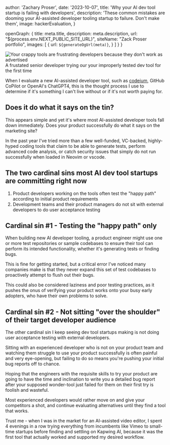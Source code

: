 



  author: 'Zachary Proser',
  date: '2023-10-07',
  title: 'Why your AI dev tool startup is failing with developers', 
  description: 'These common mistakes are dooming your AI-assisted developer tooling startup to failure. Don\'t make them',
  image: hackerEvaluation,
}

  openGraph: {
    title: meta.title,
    description: meta.description,
    url: "${process.env.NEXT_PUBLIC_SITE_URL}", 
    siteName: "Zack Proser portfolio",
    images: [
      {
        url: `${generateOgUrl(meta)}`,
      }
    ]
  }
}


<Image src={frustratedDeveloper} alt="Your crappy tools are frustrating developers because they don't work as advertised" />
<figcaption>A frustated senior developer trying our your improperly tested dev tool for the first time</figcaption>

When I evaluate a new AI-assisted developer tool, such as [codeium](/blog/codeium-review), GitHub CoPilot or OpenAI's ChatGPT4, this is the thought process I use to determine if it's something I can't live without or if 
it's not worth paying for.

## Does it do what it says on the tin?

This appears simple and yet it's where most AI-assisted developer tools fall down immediately. Does your product successfully do what it says on the marketing site? 

In the past year I've tried more than a few well-funded, VC-backed, 
highly-hyped coding tools that claim to be able to generate tests, perform advanced code analysis, or catch security issues that simply do not run successfully when loaded in Neovim or vscode. 

<ConsultingCTA />

## The two cardinal sins most AI dev tool startups are committing right now

1. Product developers working on the tools often test the "happy path" according to initial product requirements 
1. Development teams and their product managers do not sit with external developers to do user acceptance testing

## Cardinal sin #1 - Testing the "happy path" only 

When building new AI developer tooling, a product engineer might use one or more test repositories or sample codebases to ensure their tool can perform its intended functionality, whether it's generating tests or finding bugs. 

This is fine for getting started, but a critical error I've noticed many companies make is that they never expand this set of test codebases to proactively attempt to flush out their bugs. 

This could also be considered laziness and poor testing practices, as it pushes the onus of verifying your product works onto your busy early adopters, 
who have their own problems to solve. 

## Cardinal sin #2 - Not sitting "over the shoulder" of their target developer audience

The other cardinal sin I keep seeing dev tool startups making is not doing user acceptance testing with external developers. 

Sitting with an experienced developer who is not on your product team and watching them struggle to use your product successfully is often painful and very 
eye-opening, but failing to do so means you're pushing your initial bug reports off to chance. 

<ConsultingCTA />

Hoping that the engineers with the requisite skills to try your product are going to have the time and inclination to write you a detailed bug report after your supposed wonder-tool just 
failed for them on their first try is foolish and wasteful.

Most experienced developers would rather move on and give your competitors a shot, and continue evaluating alternatives until they find a tool that works. 

Trust me - when I was in the market for an AI-assisted video editor, I spent 4 evenings in a row trying everything from incumbents
like Vimeo to small-time startups before finding and settling on Kapwing AI, because it was the first tool that actually worked and supported my desired workflow. 
